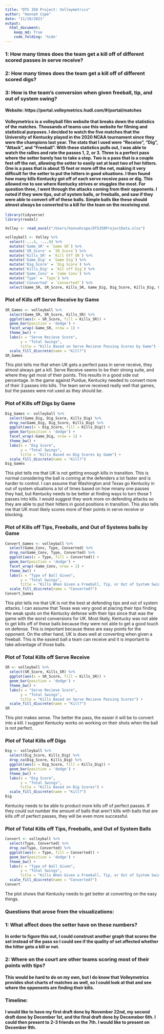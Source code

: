 ```yaml
---
title: "DTS 350 Project: Volleymetrics"
author: "Hannah Cope"
date: "11/10/2021"
output: 
  html_document:
    keep_md: True
    code_folding: 'hide'
---
```

### 1: How many times does the team get a kill off of different scored passes in serve receive?
### 2: How many times does the team get a kill off of different scored digs?
### 3: How is the team's conversion when given freeball, tip, and out of system swing? 

#### Website: https://portal.volleymetrics.hudl.com/#/portal/matches
#### Volleymetrics is a volleyball film website that breaks down the statistics of the matches. Thousands of teams use this website for filming and statistical purposes. I decided to watch the five matches that the University of Kentucky played in the 2020 NCAA tournament since they were the champions last year. The stats that I used were "Receive", "Dig", "Attack", and "Freeball". With these statistics pulls out, I was able to watch the rallies and rate the passes 1, 2, or 3. Three is a perfect pass where the setter barely has to take a step. Two is a pass that is a couple feet off the net, allowing the setter to easily set at least two of her hitters. One is a pass that is about 15 feet or more off the net, making it very difficult for the setter to put the hitters in good situations. I then found how many kills Kentucky got off of each serve receive pass or dig. This allowed me to see where Kentucky strives or stuggles the most. For question three, I went through the attacks coming from their opponents. I noted if they were tips, out of system balls, or freeballs, and saw if they were able to convert off of these balls. Simple balls like these should almost always be converted to a kill for the team on the receiving end. 

```r
library(tidyverse)
library(readxl)
```

```r
Volley <- read_excel("/Users/hannahcope/DTS350ProjectData.xlsx") 
```

```r
volleyball <- Volley %>%
  select(-...4, -...8) %>%
  mutate('Game_SR' = `Game SR`) %>%
  mutate('SR_Score' = `SR Score`) %>%
  mutate('Kills_SR' = `Kill Off SR`) %>%
  mutate('Game_Dig' = `Game Dig`) %>%
  mutate('Dig_Score' = `Dig Score`) %>%
  mutate('Kills_Dig' = `Kil off Dig`) %>%
  mutate('Game_Conv' = `Came Conv`) %>%
  mutate('Type' = `Type`) %>%
  mutate('Converted' = `Converted?`) %>%
  select(Game_SR, SR_Score, Kills_SR, Game_Dig, Dig_Score, Kills_Dig, Game_Conv, Type, Converted)
```

### Plot of Kills off Serve Receive by Game
```r
SR_Games <- volleyball %>%
  select(Game_SR, SR_Score, Kills_SR) %>%
  ggplot(aes(x = SR_Score, fill = Kills_SR)) +
  geom_bar(position = 'dodge') +
  facet_wrap(~Game_SR, nrow = 1) +
  theme_bw() +
  labs(x = "Serve Recieve Score",
       y = "Total Swings",
       title = "Kills Based on Serve Recieve Passing Scores by Game") +
  scale_fill_discrete(name = "Kill?")
SR_Games
```
This plot tells me that when UK gets a perfect pass in serve receive, they almost always get a kill. Serve Receive seems to be their strong suite, and where they get most of their points. This results in a good side out percentage. In the game against Purdue, Kentucky needed to convert more of their 3 passes into kills. The team serve received really well that games, but the passes were not used as they should be. 

### Plot of Kills off Digs by Game
```r
Dig_Games <- volleyball %>%
  select(Game_Dig, Dig_Score, Kills_Dig) %>%
  drop_na(Game_Dig, Dig_Score, Kills_Dig) %>%
  ggplot(aes(x = Dig_Score, fill = Kills_Dig)) +
  geom_bar(position = 'dodge') +
  facet_wrap(~Game_Dig, nrow = 1) +
  theme_bw() +
  labs(x = "Dig Score",
       y = "Total Swings",
       title = "Kills Based on Dig Scores by Game") +
  scale_fill_discrete(name = "Kill?")
Dig_Games
```
This plot tells me that UK is not getting enough kills in transition. This is normal considering the ball is coming at the defenders a lot faster and is harder to control. I can assume that Washington and Texas go Kentucky in out of system situations a lot of times based on how mnany one passes they had, but Kentucky needs to be better at finding ways to turn those 1 passes into kills. I would suggest they work more on defending attacks so they are able to put their hitters in good positions in transition. This also tells me that UK most likely scores more of their points in serve receive or blocking. 

### Plot of Kills off Tips, Freeballs, and Out of Systems balls by Game
```r
Convert_Games <- volleyball %>%
  select(Game_Conv, Type, Converted) %>%
  drop_na(Game_Conv, Type, Converted) %>%
  ggplot(aes(x = Type, fill = Converted)) +
  geom_bar(position = 'dodge') +
  facet_wrap(~Game_Conv, nrow = 1) +
  theme_bw() +
  labs(x = "Type of Ball Given",
       y = "Total Swings",
       title = "Kills When Given a Freeball, Tip, or Out of System Swing by Game") +
  scale_fill_discrete(name = "Converted?")
Convert_Games 
```
This plot tells me that UK is not the best at defending tips and out of system attacks. I can assume that Texas was very good at placing their tips finding the weak spots on the Kentucky defense with their tips since that was the game with the worst conversions for UK. Most likely, Kentucky was not able to get kills off of these balls because they were not able to get a good touch on defense. This is important because these are easy points for the opponent. On the other hand, UK is does well at converting when given a freeball. This is the easiest ball a team can receive and it is important to take advantage of those balls. 

### Plot of Total Kills off Serve Receive 
```r
SR <- volleyball %>%
  select(SR_Score, Kills_SR) %>%
  ggplot(aes(x = SR_Score, fill = Kills_SR)) +
  geom_bar(position = 'dodge') +
  theme_bw() +
  labs(x = "Serve Recieve Score",
       y = "Total Swings",
       title = "Kills Based on Serve Recieve Passing Scores") +
  scale_fill_discrete(name = "Kill?")
SR
```
This plot makes sense. The better the pass, the easier it will be to convert into a kill. I suggest Kentucky works on working on their shots when the ball is not perfect.

### Plot of Total Kills off Digs
```r
Dig <- volleyball %>%
  select(Dig_Score, Kills_Dig) %>%
  drop_na(Dig_Score, Kills_Dig) %>%
  ggplot(aes(x = Dig_Score, fill = Kills_Dig)) +
  geom_bar(position = 'dodge') +
  theme_bw() +
  labs(x = "Dig Score",
       y = "Total Swings",
       title = "Kills Based on Dig Scores") +
  scale_fill_discrete(name = "Kill?")
Dig  

```
Kentucky needs to be able to product more kills off of perfect passes. If they could out number the amount of balls that aren't kills with balls that are kills off of perfect passes, they will be even more successful.

### Plot of Total Kills off Tips, Freeballs, and Out of System Balls
```r
Convert <- volleyball %>%
  select(Type, Converted) %>%
  drop_na(Type, Converted) %>%
  ggplot(aes(x = Type, fill = Converted)) +
  geom_bar(position = 'dodge') +
  theme_bw() +
  labs(x = "Type of Ball Given",
       y = "Total Swings",
       title = "Kills When Given a Freeball, Tip, or Out of System Swing") +
  scale_fill_discrete(name = "Converted?")
Convert 
```
The plot shows that Kentucky needs to get better at converting on the easy things. 

### Questions that arose from the visualizations:
### 1: What affect does the setter have on these numbers?
#### In order to figure this out, I could construst another graph that scores the set instead of the pass so I could see if the quality of set affected whether the hitter gets a kill or not.
### 2: Where on the court are other teams scoring most of their points with tips?
#### This would be hard to do on my own, but I do know that Volleymetrics provides shot charts of matches as well, so I could look at that and see where the oppenents are finding their kills.

### Timeline: 
#### I would like to have my first draft done by November 22nd, my second draft done by December 1st, and the final draft done by Decemeber 6th. I could then present to 2-3 friends on the 7th. I would like to present on December 9th. 
